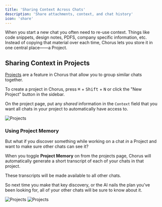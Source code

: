 ```yaml
---
title: 'Sharing Context Across Chats'
description: 'Share attachments, context, and chat history'
icon: 'share'
---
```


When you start a new chat you often need to re-use context. Things like code snippets, design notes, PDFS, company specific information, etc. Instead of copying that material over each time, Chorus lets you store it in one central place——a Project.


## Sharing Context in Projects 

[Projects](../core/projects) are a feature in Chorus that allow you to group similar chats together. 

To create a project in Chorus, press <kbd>⌘</kbd> + <kbd>Shift</kbd> + <kbd>N</kbd> or click the "New Project" button in the sidebar.

On the project page, put any _shared_ information in the `Context` field that you want all chats in your project to automatically have access to. 

<img src="/images/project-empty.png" alt="Projects" />

### Using Project Memory 

But what if you discover something while working on a chat _in_ a Project and want to make sure other chats can see it? 

When you toggle **Project Memory** on from the projects page, Chorus will automatically generate a short transcript of each of your chats in that project. 

These transcripts will be made available to all other chats. 

So next time you make that key discovery, or the AI nails the plan you've been looking for, all of your other chats will be sure to know about it. 

<img src="/images/memory-light.png" alt="Projects" className="dark:hidden max-w-xs" />
<img src="/images/memory-dark.png" alt="Projects" className="hidden dark:block max-w-xs" />
